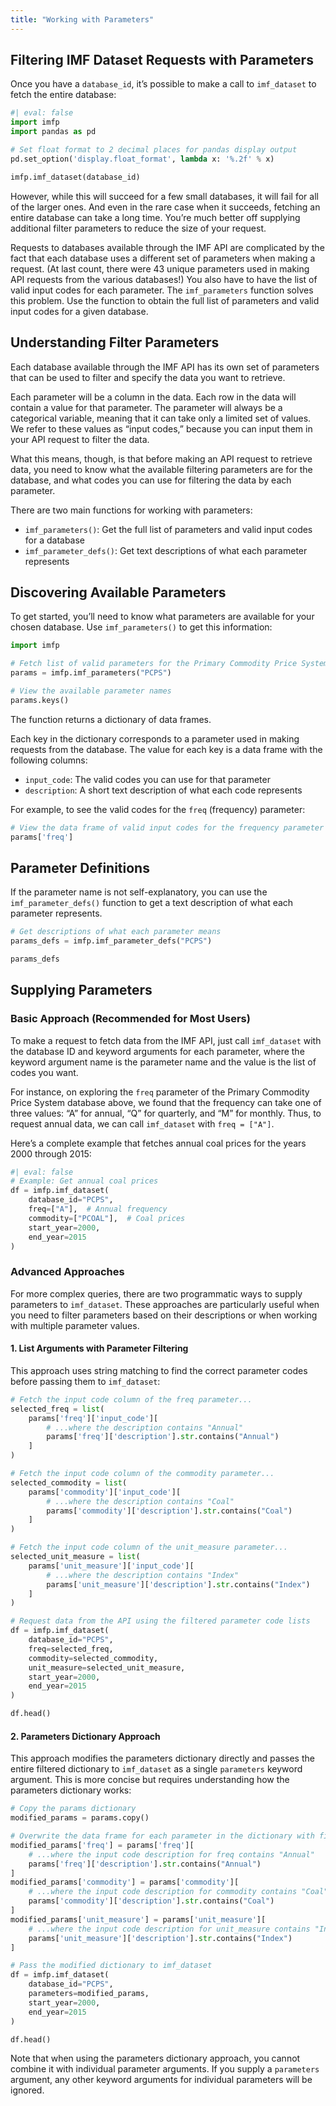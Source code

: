 ---
title: "Working with Parameters"
---

## Filtering IMF Dataset Requests with Parameters

Once you have a `database_id`, it’s possible to make a call to `imf_dataset` to fetch the entire database:

``` {python}
#| eval: false
import imfp
import pandas as pd

# Set float format to 2 decimal places for pandas display output
pd.set_option('display.float_format', lambda x: '%.2f' % x)

imfp.imf_dataset(database_id)
```

However, while this will succeed for a few small databases, it will fail for all of the larger ones. And even in the rare case when it succeeds, fetching an entire database can take a long time. You’re much better off supplying additional filter parameters to reduce the size of your request.

Requests to databases available through the IMF API are complicated by the fact that each database uses a different set of parameters when making a request. (At last count, there were 43 unique parameters used in making API requests from the various databases!) You also have to have the list of valid input codes for each parameter. The `imf_parameters` function solves this problem. Use the function to obtain the full list of parameters and valid input codes for a given database.

## Understanding Filter Parameters

Each database available through the IMF API has its own set of parameters that can be used to filter and specify the data you want to retrieve.

Each parameter will be a column in the data. Each row in the data will contain a value for that parameter. The parameter will always be a categorical variable, meaning that it can take only a limited set of values. We refer to these values as "input codes," because you can input them in your API request to filter the data.

What this means, though, is that before making an API request to retrieve data, you need to know what the available filtering parameters are for the database, and what codes you can use for filtering the data by each parameter.

There are two main functions for working with parameters:

- `imf_parameters()`: Get the full list of parameters and valid input codes for a database
- `imf_parameter_defs()`: Get text descriptions of what each parameter represents

## Discovering Available Parameters

To get started, you'll need to know what parameters are available for your chosen database. Use `imf_parameters()` to get this information:

``` {python}
import imfp

# Fetch list of valid parameters for the Primary Commodity Price System database
params = imfp.imf_parameters("PCPS")

# View the available parameter names
params.keys()
```

The function returns a dictionary of data frames.

Each key in the dictionary corresponds to a parameter used in making requests from the database. The value for each key is a data frame with the following columns:

- `input_code`: The valid codes you can use for that parameter
- `description`: A short text description of what each code represents

For example, to see the valid codes for the `freq` (frequency) parameter:

``` {python}
# View the data frame of valid input codes for the frequency parameter
params['freq']
```

## Parameter Definitions

If the parameter name is not self-explanatory, you can use the `imf_parameter_defs()` function to get a text description of what each parameter represents.

``` {python}
# Get descriptions of what each parameter means
params_defs = imfp.imf_parameter_defs("PCPS")

params_defs
```

## Supplying Parameters

### Basic Approach (Recommended for Most Users)

To make a request to fetch data from the IMF API, just call `imf_dataset` with the database ID and keyword arguments for each parameter, where the keyword argument name is the parameter name and the value is the list of codes you want.

For instance, on exploring the `freq` parameter of the Primary Commodity Price System database above, we found that the frequency can take one of three values: "A" for annual, "Q" for quarterly, and "M" for monthly. Thus, to request annual data, we can call `imf_dataset` with `freq = ["A"]`.

Here's a complete example that fetches annual coal prices for the years 2000 through 2015:

``` {python}
#| eval: false
# Example: Get annual coal prices
df = imfp.imf_dataset(
    database_id="PCPS",
    freq=["A"],  # Annual frequency
    commodity=["PCOAL"],  # Coal prices
    start_year=2000,
    end_year=2015
)
```

### Advanced Approaches

For more complex queries, there are two programmatic ways to supply parameters to `imf_dataset`. These approaches are particularly useful when you need to filter parameters based on their descriptions or when working with multiple parameter values.

#### 1. List Arguments with Parameter Filtering

This approach uses string matching to find the correct parameter codes before passing them to `imf_dataset`:

``` {python}
# Fetch the input code column of the freq parameter...
selected_freq = list(
    params['freq']['input_code'][
        # ...where the description contains "Annual"
        params['freq']['description'].str.contains("Annual")
    ]
)

# Fetch the input code column of the commodity parameter...
selected_commodity = list(
    params['commodity']['input_code'][
        # ...where the description contains "Coal"
        params['commodity']['description'].str.contains("Coal")
    ]
)

# Fetch the input code column of the unit_measure parameter...
selected_unit_measure = list(
    params['unit_measure']['input_code'][
        # ...where the description contains "Index"
        params['unit_measure']['description'].str.contains("Index")
    ]
)

# Request data from the API using the filtered parameter code lists
df = imfp.imf_dataset(
    database_id="PCPS",
    freq=selected_freq,
    commodity=selected_commodity,
    unit_measure=selected_unit_measure,
    start_year=2000,
    end_year=2015
)

df.head()
```

#### 2. Parameters Dictionary Approach

This approach modifies the parameters dictionary directly and passes the entire filtered dictionary to `imf_dataset` as a single `parameters` keyword argument. This is more concise but requires understanding how the parameters dictionary works:

``` {python}
# Copy the params dictionary
modified_params = params.copy()

# Overwrite the data frame for each parameter in the dictionary with filtered rows
modified_params['freq'] = params['freq'][
    # ...where the input code description for freq contains "Annual"
    params['freq']['description'].str.contains("Annual")
]
modified_params['commodity'] = params['commodity'][
    # ...where the input code description for commodity contains "Coal"
    params['commodity']['description'].str.contains("Coal")
]
modified_params['unit_measure'] = params['unit_measure'][
    # ...where the input code description for unit_measure contains "Index"
    params['unit_measure']['description'].str.contains("Index")
]

# Pass the modified dictionary to imf_dataset
df = imfp.imf_dataset(
    database_id="PCPS",
    parameters=modified_params,
    start_year=2000,
    end_year=2015
)

df.head()
```

Note that when using the parameters dictionary approach, you cannot combine it with individual parameter arguments. If you supply a `parameters` argument, any other keyword arguments for individual parameters will be ignored.

